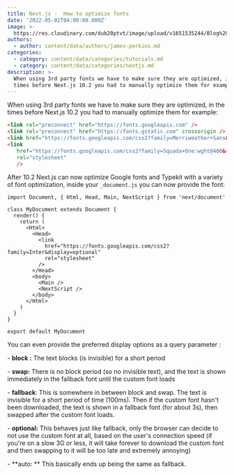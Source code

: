 ```yaml
---
title: Next.js -  How to optimize fonts
date: '2022-05-02T04:00:00.000Z'
image: >-
  https://res.cloudinary.com/dub20ptvt/image/upload/v1651535244/Blog%20Posts/Yellow_And_Green_Bold_Money_Blog_Banner_gjpzog.png
authors:
  - author: content/data/authors/james-perkins.md
categories:
  - category: content/data/categories/tutorials.md
  - category: content/data/categories/nextjs.md
description: >-
  When using 3rd party fonts we have to make sure they are optimized, in the
  times before Next.js 10.2 you had to manually optimize them for example:
---
```


When using 3rd party fonts we have to make sure they are optimized, in the times before Next.js 10.2 you had to manually optimize them for example:

```html
<link rel="preconnect" href="https://fonts.googleapis.com" />
<link rel="preconnect" href="https://fonts.gstatic.com" crossorigin />
<link href="https://fonts.googleapis.com/css2?family=Merriweather+Sans&display=swap" rel="stylesheet" />
<link
   href="https://fonts.googleapis.com/css2?family=Squada+One:wght@400&display=swap"
   rel="stylesheet"
   />
```

After 10.2 Next.js can now optimize Google fonts and Typekit with a variety of font optimization, inside your `_document.js` you can now provide the font:

```
import Document, { Html, Head, Main, NextScript } from 'next/document'

class MyDocument extends Document {
  render() {
    return (
      <Html>
        <Head>
          <link
            href="https://fonts.googleapis.com/css2?family=Inter&display=optional"
            rel="stylesheet"
          />
        </Head>
        <body>
          <Main />
          <NextScript />
        </body>
      </Html>
    )
  }
}

export default MyDocument
```

<newsletter/>

You can even provide the preferred display options as a query parameter :

\- **block :** The text blocks (is invisible) for a short period

\- **swap:** There is no block period (so no invisible text), and the text is shown immediately in the fallback font until the custom font loads

\- **fallback**: This is somewhere in between block and swap. The text is invisible for a short period of time (100ms). Then if the custom font hasn't been downloaded, the text is shown in a fallback font (for about 3s), then swapped after the custom font loads.

\- **optional:** This behaves just like fallback, only the browser can decide to not use the custom font at all, based on the user's connection speed (if you're on a slow 3G or less, it will take forever to download the custom font and then swapping to it will be too late and extremely annoying)

\- **auto: ** This basically ends up being the same as fallback.
